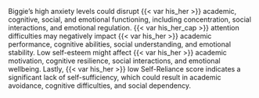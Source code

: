 
Biggie's high anxiety levels could disrupt {{< var his_her >}} academic, cognitive, social, and
emotional functioning, including concentration, social interactions, and
emotional regulation. {{< var his_her_cap >}} attention difficulties may negatively impact {{< var his_her >}}
academic performance, cognitive abilities, social understanding, and emotional
stability. Low self-esteem might affect {{< var his_her >}} academic motivation, cognitive
resilience, social interactions, and emotional wellbeing. Lastly, {{< var his_her >}} low
Self-Reliance score indicates a significant lack of self-sufficiency, which
could result in academic avoidance, cognitive difficulties, and social
dependency.
